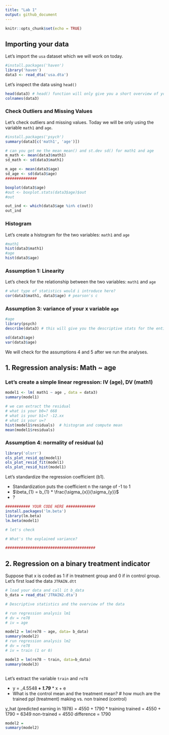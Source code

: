 ---
title: "Lab 1"
output: github_document
---

```{r setup, include=FALSE}
knitr::opts_chunk$set(echo = TRUE)
```


## Importing your data 

Let's import the `usa` dataset which we will work on today. 
```{r data, echo=FALSE}
#install.packages('haven')
library('haven')
data3 <- read_dta('usa.dta')
```

Let's inspect the data using `head()`
```{r print-data}
head(data3) # head() function will only give you a short overview of your dataset
colnames(data3)
```
### Check Outliers and Missing Values 
Let's check outliers and missing values. Today we will be only using the variable `math1` and `age`. 
```{r cleaning}
#install.packages('psych')
summary(data3[c('math1', 'age')])

# can you get me the mean mean() and st.dev sd() for math1 and age 
m_math <- mean(data3$math1)
sd_math <- sd(data3$math1)

m_age <- mean(data3$age)
sd_age <- sd(data3$age)
##############

boxplot(data3$age)
#out <- boxplot.stats(data3$age)$out
#out

out_ind <- which(data3$age %in% c(out))
out_ind
```

### Histogram 
Let's create a histogram for the two variables: `math1` and `age`

```{r hist}
#math1
hist(data3$math1)
#age
hist(data3$age)

```

### Assumption 1: Linearity
Let's check for the relationship between the two variables: `math1` and `age`

```{r a1}
# what type of statistics would i introduce here?
cor(data3$math1, data3$age) # pearson's c
```

### Assumption 3: variance of your x variable `age`
```{r a1}
#age
library(psych)
describe(data3) # this will give you the descriptive stats for the entire dataset

sd(data3$age)
var(data3$age)

```

We will check for the assumptions 4 and 5 after we run the analyses. 

## 1. Regression analysis: Math ~ age 

### Let's create a simple linear regression: IV (age), DV (math1)

```{r reg1}

model1 <- lm( math1 ~ age , data = data3)
summary(model1)

# we can extract the residual 
# what is your b0=? 668
# what is your b1=? -12.xx
# what is your u=? 
hist(model1$residuals)  # histogram and compute mean 
mean(model1$residuals)
```

### Assumption 4: normality of residual (u)
```{r a4}
library('olsrr')
ols_plot_resid_qq(model1)
ols_plot_resid_fit(model1)
ols_plot_resid_hist(model1)
```

Let's standardize the regression coefficient (b1).

- Standardization puts the coefficient n the range of -1 to 1
- $\beta_{1} =  b_{1} * \frac{\sigma_{x}}{\sigma_{y}}$ 
- ? 

```{r std_reg}

########### YOUR CODE HERE #############
install.packages('lm.beta')
library(lm.beta)
lm.beta(model1)

# let's check

# What's the explained variance?

########################################

```
## 2. Regression on a binary treatment indicator

Suppose that x is coded as 1 if in treatment group and 0 if in control group. 
Let's first load the data `JTRAIN.dtt` 
```{r reg2}

# load your data and call it b_data 
b_data = read_dta('JTRAIN2.dta')

# Descriptive statistics and the overview of the data 

# run regression analysis lm1
# dv = re78 
# iv = age 

model2 = lm(re78 ~ age, data= b_data)
summary(model2)
# run regression analysis lm2
# dv = re78
# iv = train (1 or 0)

model3 = lm(re78 ~ train, data=b_data)
summary(model3)



```

Let's extract the variable `train` and `re78`

- y = _4.5548__ + _1.79___ * x + e
- What is the control mean and the treatment mean?
# how much are the trained ppl (treatment) making vs. non trained (control)

y_hat (predicted earning in 1978) = 4550 + 1790 * training 
trained = 4550 + 1790 = 6349
non-trained = 4550
difference = 1790

```{r reg2-1}

model2 = 
summary(model2)

```





